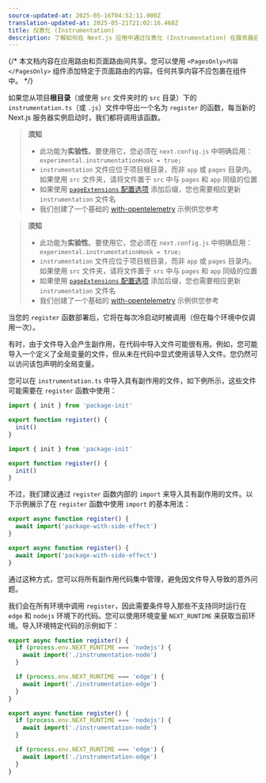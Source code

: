 ```yaml
---
source-updated-at: 2025-05-16T04:52:11.000Z
translation-updated-at: 2025-05-21T21:02:16.468Z
title: 仪表化 (Instrumentation)
description: 了解如何在 Next.js 应用中通过仪表化 (Instrumentation) 在服务器启动时运行代码
---
```


{/* 本文档内容在应用路由和页面路由间共享。您可以使用 `<PagesOnly>内容</PagesOnly>` 组件添加特定于页面路由的内容。任何共享内容不应包裹在组件中。 */}

如果您从项目**根目录**（或使用 `src` 文件夹时的 `src` 目录）下的 `instrumentation.ts`（或 `.js`）文件中导出一个名为 `register` 的函数，每当新的 Next.js 服务器实例启动时，我们都将调用该函数。

<AppOnly>

> **须知**
>
> - 此功能为**实验性**。要使用它，您必须在 `next.config.js` 中明确启用：`experimental.instrumentationHook = true;`
> - `instrumentation` 文件应位于项目根目录，而非 `app` 或 `pages` 目录内。如果使用 `src` 文件夹，请将文件置于 `src` 中与 `pages` 和 `app` 同级的位置
> - 如果使用 [`pageExtensions` 配置选项](/docs/app/api-reference/next-config-js/pageExtensions) 添加后缀，您也需要相应更新 `instrumentation` 文件名
> - 我们创建了一个基础的 [with-opentelemetry](https://github.com/vercel/next.js/tree/canary/examples/with-opentelemetry) 示例供您参考

</AppOnly>

<PagesOnly>

> **须知**
>
> - 此功能为**实验性**。要使用它，您必须在 `next.config.js` 中明确启用：`experimental.instrumentationHook = true;`
> - `instrumentation` 文件应位于项目根目录，而非 `app` 或 `pages` 目录内。如果使用 `src` 文件夹，请将文件置于 `src` 中与 `pages` 和 `app` 同级的位置
> - 如果使用 [`pageExtensions` 配置选项](/docs/pages/api-reference/next-config-js/pageExtensions) 添加后缀，您也需要相应更新 `instrumentation` 文件名
> - 我们创建了一个基础的 [with-opentelemetry](https://github.com/vercel/next.js/tree/canary/examples/with-opentelemetry) 示例供您参考

</PagesOnly>

当您的 `register` 函数部署后，它将在每次冷启动时被调用（但在每个环境中仅调用一次）。

有时，由于文件导入会产生副作用，在代码中导入文件可能很有用。例如，您可能导入一个定义了全局变量的文件，但从未在代码中显式使用该导入文件。您仍然可以访问该包声明的全局变量。

您可以在 `instrumentation.ts` 中导入具有副作用的文件，如下例所示，这些文件可能需要在 `register` 函数中使用：

```ts filename="your-project/instrumentation.ts" switcher
import { init } from 'package-init'

export function register() {
  init()
}
```

```js filename="your-project/instrumentation.js" switcher
import { init } from 'package-init'

export function register() {
  init()
}
```

不过，我们建议通过 `register` 函数内部的 `import` 来导入具有副作用的文件。以下示例展示了在 `register` 函数中使用 `import` 的基本用法：

```ts filename="your-project/instrumentation.ts" switcher
export async function register() {
  await import('package-with-side-effect')
}
```

```js filename="your-project/instrumentation.js" switcher
export async function register() {
  await import('package-with-side-effect')
}
```

通过这种方式，您可以将所有副作用代码集中管理，避免因文件导入导致的意外问题。

我们会在所有环境中调用 `register`，因此需要条件导入那些不支持同时运行在 `edge` 和 `nodejs` 环境下的代码。您可以使用环境变量 `NEXT_RUNTIME` 来获取当前环境。导入环境特定代码的示例如下：

```ts filename="your-project/instrumentation.ts" switcher
export async function register() {
  if (process.env.NEXT_RUNTIME === 'nodejs') {
    await import('./instrumentation-node')
  }

  if (process.env.NEXT_RUNTIME === 'edge') {
    await import('./instrumentation-edge')
  }
}
```

```js filename="your-project/instrumentation.js" switcher
export async function register() {
  if (process.env.NEXT_RUNTIME === 'nodejs') {
    await import('./instrumentation-node')
  }

  if (process.env.NEXT_RUNTIME === 'edge') {
    await import('./instrumentation-edge')
  }
}
```